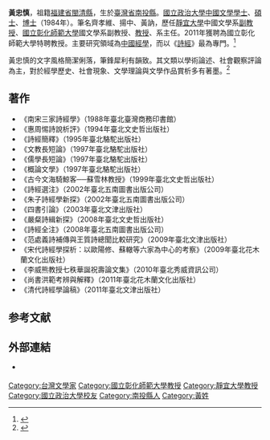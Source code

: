 '''黃忠慎'''{{BD|1955年}}，祖籍[[福建省|福建省]][[閩清縣|閩清縣]]，生於[[臺灣省|臺灣省]][[南投縣|南投縣]]。[[國立政治大學|國立政治大學]][[中國文學|中國文學]][[學士|學士]]、[[碩士|碩士]]、[[博士|博士]]（1984年）。筆名齊孝維、揚中、黃訥，歷任[[靜宜大學|靜宜大學]]中國文學系[[副教授|副教授]]、[[國立彰化師範大學|國立彰化師範大學]]國文學系副教授、[[教授|教授]]、系主任。2011年獲聘為國立彰化師範大學特聘教授。主要研究領域為[[中國經學|中國經學]]，而以《[[詩經|詩經]]》最為專門。<ref>{{cite journal|author=張政偉|title=黃忠慎教授的詩經研究之路|journal=國文天地|volume=24|issue=7|pages=98-102|date=2008年12月}}</ref>

黃忠慎的文字風格簡潔俐落，筆鋒犀利有韻致。其文類以學術論述、社會觀察評論為主，對於經學歷史、社會現象、文學理論與文學作品賞析多有著墨。<ref>{{cite web |title=台灣文學網-文學史-個人資料 |url=https://tln.nmtl.gov.tw/ch/m2/nmtl_w1_m2_c_2.aspx?person_number=L45026 |website=tln.nmtl.gov.tw |accessdate=2019-03-23 |archive-date=2019-09-03 |archive-url=https://web.archive.org/web/20190903203555/https://tln.nmtl.gov.tw/ch/m2/nmtl_w1_m2_c_2.aspx?person_number=L45026 |dead-url=no }}</ref>

== 著作 ==
*《南宋三家詩經學》（1988年臺北臺灣商務印書館）
*《惠周惕詩說析評》（1994年臺北文史哲出版社）
*《詩經簡釋》（1995年臺北駱駝出版社）
*《文教長短論》（1997年臺北駱駝出版社）
*《儒學長短論》（1997年臺北駱駝出版社）
*《概論文學》（1997年臺北駱駝出版社）
*《古今文海騎鯨客──蘇雪林教授》（1999年臺北文史哲出版社）
*《詩經選注》（2002年臺北五南圖書出版公司）
*《朱子詩經學新探》（2002年臺北五南圖書出版公司）
*《四書引論》（2003年臺北文津出版社）
*《嚴粲詩緝新探》（2008年臺北文史哲出版社）
*《詩經全注》（2008年臺北五南圖書出版公司）
*《范處義詩補傳與王質詩總聞比較研究》（2009年臺北文津出版社）
*《宋代詩經學探析：以歐陽修、蘇轍等六家為中心的考察》（2009年臺北花木蘭文化出版社）
*《李威熊教授七秩華誕祝壽論文集》（2010年臺北秀威資訊公司）
*《尚書洪範考辨與解釋》（2011年臺北花木蘭文化出版社）
*《清代詩經學論稿》（2011年臺北文津出版社）

==参考文献==
{{reflist}}

== 外部連結 ==
* {{Official website|http://chinese.ncue.edu.tw/zh_tw/teacher/professor/-%E9%BB%83%E5%BF%A0%E6%85%8E-52557944}} {{zh-tw}}

{{台湾人物小作品}}
{{Authority Control}}

[[Category:台灣文學家|Category:台灣文學家]]
[[Category:國立彰化師範大學教授|Category:國立彰化師範大學教授]]
[[Category:靜宜大學教授|Category:靜宜大學教授]]
[[Category:國立政治大學校友|Category:國立政治大學校友]]
[[Category:南投縣人|Category:南投縣人]]
[[Category:黃姓|Category:黃姓]]